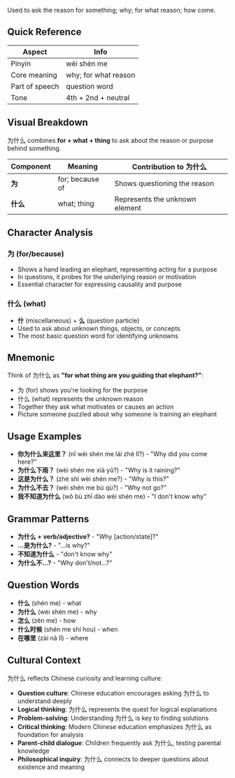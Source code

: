 Used to ask the reason for something; why; for what reason; how come.

## Quick Reference

| Aspect         | Info                 |
| -------------- | -------------------- |
| Pinyin         | wèi shén me          |
| Core meaning   | why; for what reason |
| Part of speech | question word        |
| Tone           | 4th + 2nd + neutral  |

## Visual Breakdown

为什么 combines **for + what + thing** to ask about the reason or purpose behind something.

| Component | Meaning         | Contribution to 为什么         |
| --------- | --------------- | ------------------------------ |
| **为**    | for; because of | Shows questioning the reason   |
| **什么**  | what; thing     | Represents the unknown element |

## Character Analysis

### 为 (for/because)

- Shows a hand leading an elephant, representing acting for a purpose
- In questions, it probes for the underlying reason or motivation
- Essential character for expressing causality and purpose

### 什么 (what)

- **什** (miscellaneous) + **么** (question particle)
- Used to ask about unknown things, objects, or concepts
- The most basic question word for identifying unknowns

## Mnemonic

Think of 为什么 as **"for what thing are you guiding that elephant?"**:

- 为 (for) shows you're looking for the purpose
- 什么 (what) represents the unknown reason
- Together they ask what motivates or causes an action
- Picture someone puzzled about why someone is training an elephant

## Usage Examples

- **你为什么来这里？** (nǐ wèi shén me lái zhè lǐ?) - "Why did you come here?"
- **为什么下雨？** (wèi shén me xià yǔ?) - "Why is it raining?"
- **这是为什么？** (zhè shì wèi shén me?) - "Why is this?"
- **为什么不去？** (wèi shén me bù qù?) - "Why not go?"
- **我不知道为什么** (wǒ bù zhī dào wèi shén me) - "I don't know why"

## Grammar Patterns

- **为什么 + verb/adjective?** - "Why [action/state]?"
- **...是为什么?** - "...is why?"
- **不知道为什么** - "don't know why"
- **为什么不...?** - "Why don't/not...?"

## Question Words

- **什么** (shén me) - what
- **为什么** (wèi shén me) - why
- **怎么** (zěn me) - how
- **什么时候** (shén me shí hou) - when
- **在哪里** (zài nǎ lǐ) - where

## Cultural Context

为什么 reflects Chinese curiosity and learning culture:

- **Question culture**: Chinese education encourages asking 为什么 to understand deeply
- **Logical thinking**: 为什么 represents the quest for logical explanations
- **Problem-solving**: Understanding 为什么 is key to finding solutions
- **Critical thinking**: Modern Chinese education emphasizes 为什么 as foundation for analysis
- **Parent-child dialogue**: Children frequently ask 为什么, testing parental knowledge
- **Philosophical inquiry**: 为什么 connects to deeper questions about existence and meaning
